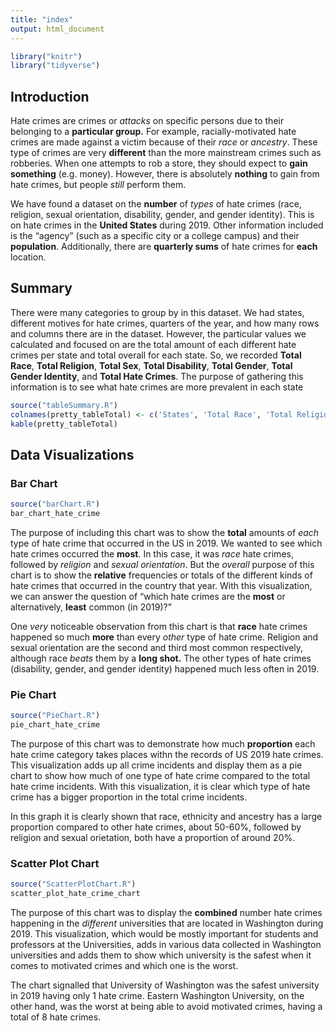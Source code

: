 ---
title: "index"
output: html_document
---
```{r, , include = F}
library("knitr")
library("tidyverse")
```


## Introduction
Hate crimes are crimes or _attacks_ on specific persons due to their belonging to a **particular group.** For example, racially-motivated hate crimes are made against a victim because of their _race_ or _ancestry_. These type of crimes are very **different** than the more mainstream crimes such as robberies. When one attempts to rob a store, they should expect to **gain something** (e.g. money). However, there is absolutely **nothing** to gain from hate crimes, but people _still_ perform them.
  
We have found a dataset on the **number** of _types_ of hate crimes (race, religion, sexual orientation, disability, gender, and gender identity). This is on hate crimes in the **United States** during 2019. Other information included is the "agency" (such as a specific city or a college campus) and their **population**. Additionally, there are **quarterly sums** of hate crimes for **each** location. 


## Summary

There were many categories to group by in this dataset. We had states, different motives for hate crimes, quarters of the year, and how many rows and columns there are in the dataset. However, the particular values we calculated and focused on are the total amount of each different hate crimes per state and total overall for each state. So, we recorded **Total Race**, **Total Religion**, **Total Sex**, **Total Disability**, **Total Gender**, **Total Gender Identity**, and **Total Hate Crimes**. The purpose of gathering this information is to see what hate crimes are more prevalent in each state

```{r, echo = FALSE}
source("tableSummary.R")
colnames(pretty_tableTotal) <- c('States', 'Total Race', 'Total Religion', 'Total Sex', 'Total Disability', 'Total Gender', 'Total Gender Identity', 'Total Hate Crimes')
kable(pretty_tableTotal)
```


## Data Visualizations

### Bar Chart

```{r, echo = FALSE}
source("barChart.R")
bar_chart_hate_crime
```

The purpose of including this chart was to show the **total** amounts of _each_ type of hate crime that occurred in the US in 2019. We wanted to see which hate crimes occurred the **most**. In this case, it was _race_ hate crimes, followed by _religion_ and _sexual orientation_. But the _overall_ purpose of this chart is to show the **relative** frequencies or totals of the different kinds of hate crimes that occurred in the country that year. With this visualization, we can answer the question of "which hate crimes are the **most** or alternatively, **least** common (in 2019)?"

One _very_ noticeable observation from this chart is that **race** hate crimes happened so much **more** than every _other_ type of hate crime. Religion and sexual orientation are the second and third most common respectively, although race _beats_ them by a **long shot.** The other types of hate crimes (disability, gender, and gender identity) happened much less often in 2019.

### Pie Chart

```{r, echo = FALSE}
source("PieChart.R")
pie_chart_hate_crime
```

The purpose of this chart was to demonstrate how much **proportion** each hate crime category takes places withn the records of US 2019 hate crimes. This visualization adds up all crime incidents and display them as a pie chart to show how much of one type of hate crime compared to the total hate crime incidents. With this visualization, it is clear which type of hate crime has a bigger proportion in the total crime incidents.

In this graph it is clearly shown that race, ethnicity and ancestry has a large proportion compared to other hate crimes, about 50-60%, followed by religion and sexual orietation, both have a proportion of around 20%.

### Scatter Plot Chart

```{r, echo = FALSE}
source("ScatterPlotChart.R")
scatter_plot_hate_crime_chart
```

The purpose of this chart was to display the **combined** number hate crimes happening in the _different_ universities that are located in Washington during 2019. 
This visualization, which would be mostly important for students and professors at the Universities, adds in various data collected in Washington universities and adds them to show which university is the safest when it comes to motivated crimes and which one is the worst. 

The chart signalled that University of Washington was the safest university in 2019 having only 1 hate crime. Eastern Washington University, on the other hand, was the worst at being able to avoid motivated crimes, having a total of 8 hate crimes.

